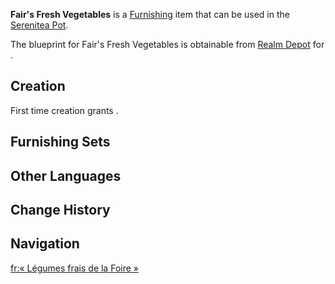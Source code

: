 {{Furnishing Infobox
|id             = 362268
|image          = Item Fair's Fresh Vegetables.png
|category       = Small Furnishing
|subcategory    = Ornament
|quality        = 3
|adeptal_energy = 60
|load           = 172
|reduced_load   = 129
|description    = A simple and lightweight shelf made from Ashen Aratiku Wood used to store fresh fruits and vegetables, often found in [[Chuwen Fair]]. They say that because the [[Stadium of the Sacred Flame]] hosts people from all the tribes, stores tend to focus on "abundant variety" rather than "abundant amounts" such that they might cater to the different living habits and tastes in food. The shelves, consequently, are lightweight and portable, prioritizing the display of as many types of goods as possible, minimizing excess inventory and waste.
|blueprint      = Realm Depot
}}
'''Fair's Fresh Vegetables''' is a [[Furnishing]] item that can be used in the [[Serenitea Pot]].

The blueprint for Fair's Fresh Vegetables is obtainable from [[Realm Depot]] for {{Item|Realm Currency|30|x=160}}.

==Creation==
First time creation grants {{Item|Trust|24|x=60}}.
{{Recipe
|type = Creation
|time = 14h
|Ashen Aratiku Wood = 8
|sort = Ashen Aratiku Wood
}}

==Furnishing Sets==
{{Craft Usage}}

==Other Languages==
{{Other Languages
|en       = Fair's Fresh Vegetables
|zhs      = 「市集的时鲜肴蔬」
|zhs_rm   = 
|zht      = 「市集的時鮮餚蔬」
|zht_rm   = 
|zh_tl    = 
|ja       = 「市場の旬」
|ja_rm    = "Ichiba no Shun"
|ja_tl    = "Marketplace's Season"
|ko       = 「시장의 제철 식자재」
|ko_tl    = 
|es       = Verduras frescas del mercado
|es_tl    = Market Fresh Vegetables
|fr       = « Légumes frais de la Foire »
|fr_tl    = "Fair's Fresh Vegetables"
|ru       = Свежие овощи с ярмарки
|ru_tl    = 
|th       = "ผักผลไม้สดใหม่ในตลาดนัด"
|th_rm    = 
|th_tl    = 
|vi       = Đồ Tươi Ngoài Chợ
|vi_tl    = 
|de       = „Frische Gemüseauslage auf dem Markt“
|de_tl    = "Fresh Vegetable Display on the Market"
|id       = "Sayuran Segar dari Pasar"
|id_tl    = "Fresh Vegetables From the Market"
|pt       = Vegetais Frescos do Mercado
|pt_tl    = 
|tr       = Pazardan Taze Sebzeler
|tr_tl    = 
|it       = Verdure fresche del mercato
|it_tl    = 
}}

==Change History==
{{Change History|5.1}}

==Navigation==
{{Furnishing Navbox|interior}}

[[fr:« Légumes frais de la Foire »]]